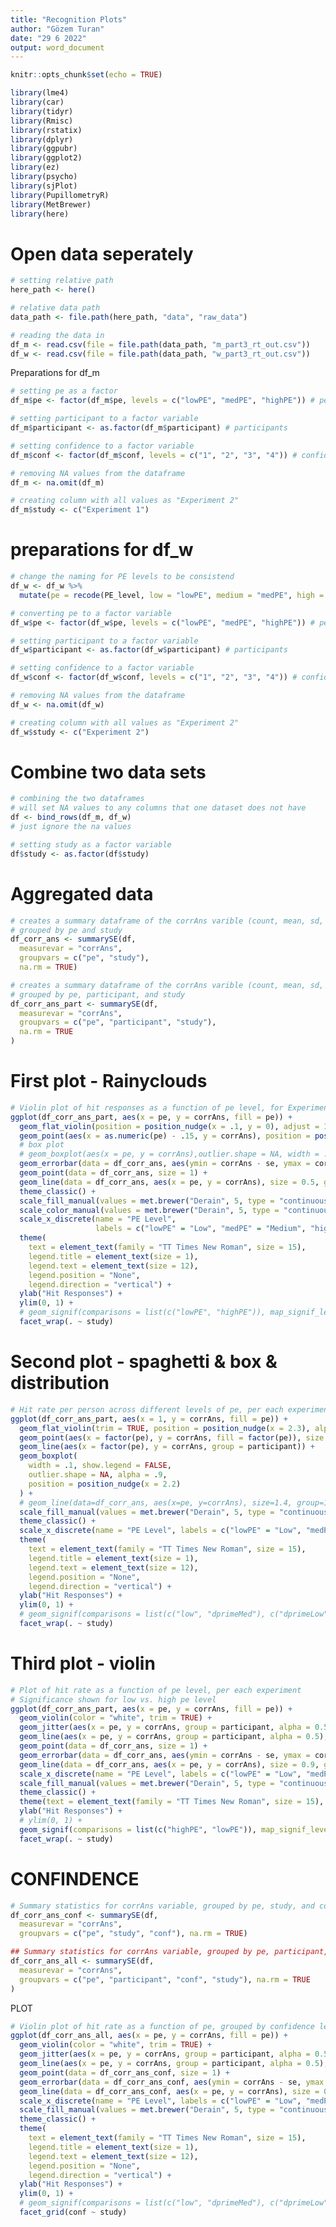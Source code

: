 ```yaml
---
title: "Recognition Plots"
author: "Gözem Turan"
date: "29 6 2022"
output: word_document
---
```


```r
knitr::opts_chunk$set(echo = TRUE)
```

```r
library(lme4)
library(car)
library(tidyr)
library(Rmisc)
library(rstatix)
library(dplyr)
library(ggpubr)
library(ggplot2)
library(ez)
library(psycho)
library(sjPlot)
library(PupillometryR)
library(MetBrewer)
library(here)
```

# Open data seperately
```r
# setting relative path
here_path <- here()

# relative data path
data_path <- file.path(here_path, "data", "raw_data")

# reading the data in
df_m <- read.csv(file = file.path(data_path, "m_part3_rt_out.csv"))
df_w <- read.csv(file = file.path(data_path, "w_part3_rt_out.csv"))
```

Preparations for df_m
```r
# setting pe as a factor
df_m$pe <- factor(df_m$pe, levels = c("lowPE", "medPE", "highPE")) # pe

# setting participant to a factor variable
df_m$participant <- as.factor(df_m$participant) # participants

# setting confidence to a factor variable
df_m$conf <- factor(df_m$conf, levels = c("1", "2", "3", "4")) # confidence

# removing NA values from the dataframe
df_m <- na.omit(df_m)

# creating column with all values as "Experiment 2"
df_m$study <- c("Experiment 1")
```

# preparations for df_w
```r
# change the naming for PE levels to be consistend
df_w <- df_w %>%
  mutate(pe = recode(PE_level, low = "lowPE", medium = "medPE", high = "highPE"))

# converting pe to a factor variable
df_w$pe <- factor(df_w$pe, levels = c("lowPE", "medPE", "highPE")) # pe

# setting participant to a factor variable
df_w$participant <- as.factor(df_w$participant) # participants

# setting confidence to a factor variable
df_w$conf <- factor(df_w$conf, levels = c("1", "2", "3", "4")) # confidence

# removing NA values from the dataframe
df_w <- na.omit(df_w)

# creating column with all values as "Experiment 2"
df_w$study <- c("Experiment 2")
```

# Combine two data sets
```r
# combining the two dataframes 
# will set NA values to any columns that one dataset does not have
df <- bind_rows(df_m, df_w)
# just ignore the na values

# setting study as a factor variable
df$study <- as.factor(df$study)
```

# Aggregated data
```r
# creates a summary dataframe of the corrAns varible (count, mean, sd, se, ci)
# grouped by pe and study
df_corr_ans <- summarySE(df, 
  measurevar = "corrAns", 
  groupvars = c("pe", "study"), 
  na.rm = TRUE)

# creates a summary dataframe of the corrAns varible (count, mean, sd, se, ci)
# grouped by pe, participant, and study
df_corr_ans_part <- summarySE(df,
  measurevar = "corrAns",
  groupvars = c("pe", "participant", "study"), 
  na.rm = TRUE
)
```

# First plot - Rainyclouds
```r

# Violin plot of hit responses as a function of pe level, for Experiments 1 and 2
ggplot(df_corr_ans_part, aes(x = pe, y = corrAns, fill = pe)) +
  geom_flat_violin(position = position_nudge(x = .1, y = 0), adjust = 1.5, trim = TRUE, color = "white") +
  geom_point(aes(x = as.numeric(pe) - .15, y = corrAns), position = position_jitter(width = .05, height = 0), size = 1, shape = 20) +
  # box plot
  # geom_boxplot(aes(x = pe, y = corrAns),outlier.shape = NA, width = .1, colour = "black") +
  geom_errorbar(data = df_corr_ans, aes(ymin = corrAns - se, ymax = corrAns + se, width = 0.1)) +
  geom_point(data = df_corr_ans, size = 1) +
  geom_line(data = df_corr_ans, aes(x = pe, y = corrAns), size = 0.5, group = 1) +
  theme_classic() +
  scale_fill_manual(values = met.brewer("Derain", 5, type = "continuous")) +
  scale_color_manual(values = met.brewer("Derain", 5, type = "continuous")) +
  scale_x_discrete(name = "PE Level", 
                   labels = c("lowPE" = "Low", "medPE" = "Medium", "highPE" = "High")) +
  theme(
    text = element_text(family = "TT Times New Roman", size = 15), 
    legend.title = element_text(size = 1), 
    legend.text = element_text(size = 12), 
    legend.position = "None", 
    legend.direction = "vertical") +
  ylab("Hit Responses") +
  ylim(0, 1) +
  # geom_signif(comparisons = list(c("lowPE", "highPE")), map_signif_level=TRUE, y_position = c(1.1, 1.2, 1.3)) +
  facet_wrap(. ~ study)

```

# Second plot - spaghetti & box & distribution
```r

# Hit rate per person across different levels of pe, per each experiment
ggplot(df_corr_ans_part, aes(x = 1, y = corrAns, fill = pe)) +
  geom_flat_violin(trim = TRUE, position = position_nudge(x = 2.3), alpha = .9, color = "black") +
  geom_point(aes(x = factor(pe), y = corrAns, fill = factor(pe)), size = 2.5, shape = 21) +
  geom_line(aes(x = factor(pe), y = corrAns, group = participant)) +
  geom_boxplot(
    width = .1, show.legend = FALSE,
    outlier.shape = NA, alpha = .9,
    position = position_nudge(x = 2.2)
  ) +
  # geom_line(data=df_corr_ans, aes(x=pe, y=corrAns), size=1.4, group=1, color = "pink") +
  scale_fill_manual(values = met.brewer("Derain", 5, type = "continuous")) +
  theme_classic() +
  scale_x_discrete(name = "PE Level", labels = c("lowPE" = "Low", "medPE" = "Medium", "highPE" = "High")) +
  theme(
    text = element_text(family = "TT Times New Roman", size = 15), 
    legend.title = element_text(size = 1), 
    legend.text = element_text(size = 12), 
    legend.position = "None", 
    legend.direction = "vertical") +
  ylab("Hit Responses") +
  ylim(0, 1) +
  # geom_signif(comparisons = list(c("low", "dprimeMed"), c("dprimeLow", "dprimeHigh"), c("dprimeMed", "dprimeHigh")), map_signif_level=TRUE) +
  facet_wrap(. ~ study)
```


# Third plot - violin
```r

# Plot of hit rate as a function of pe level, per each experiment
# Significance shown for low vs. high pe level
ggplot(df_corr_ans_part, aes(x = pe, y = corrAns, fill = pe)) +
  geom_violin(color = "white", trim = TRUE) +
  geom_jitter(aes(x = pe, y = corrAns, group = participant, alpha = 0.5), color = "gray50", size = 0.5, position = position_dodge(0)) +
  geom_line(aes(x = pe, y = corrAns, group = participant, alpha = 0.5), color = "gray50", position = position_dodge(0)) +
  geom_point(data = df_corr_ans, size = 1) +
  geom_errorbar(data = df_corr_ans, aes(ymin = corrAns - se, ymax = corrAns + se, width = 0.1)) +
  geom_line(data = df_corr_ans, aes(x = pe, y = corrAns), size = 0.9, group = 1) +
  scale_x_discrete(name = "PE Level", labels = c("lowPE" = "Low", "medPE" = "Medium", "highPE" = "High")) +
  scale_fill_manual(values = met.brewer("Derain", 5, type = "continuous")) +
  theme_classic() +
  theme(text = element_text(family = "TT Times New Roman", size = 15), legend.title = element_text(size = 1), legend.text = element_text(size = 12), legend.position = "None", legend.direction = "vertical") +
  ylab("Hit Responses") +
  # ylim(0, 1) +
  geom_signif(comparisons = list(c("highPE", "lowPE")), map_signif_level = FALSE) +
  facet_wrap(. ~ study)
```


# CONFINDENCE 
```r

# Summary statistics for corrAns variable, grouped by pe, study, and conf
df_corr_ans_conf <- summarySE(df,
  measurevar = "corrAns", 
  groupvars = c("pe", "study", "conf"), na.rm = TRUE)

## Summary statistics for corrAns variable, grouped by pe, participant, study, and conf
df_corr_ans_all <- summarySE(df,
  measurevar = "corrAns",
  groupvars = c("pe", "participant", "conf", "study"), na.rm = TRUE
)
```

PLOT
```r
# Violin plot of hit rate as a function of pe, grouped by confidence levels
ggplot(df_corr_ans_all, aes(x = pe, y = corrAns, fill = pe)) +
  geom_violin(color = "white", trim = TRUE) +
  geom_jitter(aes(x = pe, y = corrAns, group = participant, alpha = 0.5), color = "gray50", size = 0.5, position = position_dodge(0)) +
  geom_line(aes(x = pe, y = corrAns, group = participant, alpha = 0.5), color = "gray50", position = position_dodge(0)) +
  geom_point(data = df_corr_ans_conf, size = 1) +
  geom_errorbar(data = df_corr_ans_conf, aes(ymin = corrAns - se, ymax = corrAns + se, width = 0.1)) +
  geom_line(data = df_corr_ans_conf, aes(x = pe, y = corrAns), size = 0.9, group = 1) +
  scale_x_discrete(name = "PE Level", labels = c("lowPE" = "Low", "medPE" = "Medium", "highPE" = "High")) +
  scale_fill_manual(values = met.brewer("Derain", 5, type = "continuous")) +
  theme_classic() +
  theme(
    text = element_text(family = "TT Times New Roman", size = 15), 
    legend.title = element_text(size = 1), 
    legend.text = element_text(size = 12), 
    legend.position = "None", 
    legend.direction = "vertical") +
  ylab("Hit Responses") +
  ylim(0, 1) +
  # geom_signif(comparisons = list(c("low", "dprimeMed"), c("dprimeLow", "dprimeHigh"), c("dprimeMed", "dprimeHigh")), map_signif_level=TRUE) +
  facet_grid(conf ~ study)
```
